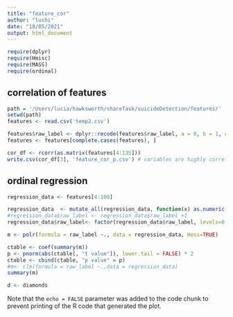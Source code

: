 ```yaml
---
title: "feature_cor"
author: "lushi"
date: "18/05/2021"
output: html_document
---
```


```r
require(dplyr)
require(Hmisc)
require(MASS)
require(ordinal)
```

## correlation of features

```r
path = '/Users/lucia/hawksworth/shareTask/suicideDetection/features/'
setwd(path)
features <- read.csv('temp2.csv')

features$raw_label <- dplyr::recode(features$raw_label, a = 0, b = 1, c = 2, d = 3)
features <- features[complete.cases(features), ]

cor_df <- rcorr(as.matrix(features[4:135]))
write.csv(cor_df[3], 'feature_cor_p.csv') # variables are highly correlated with each other r > 0.6
```

## ordinal regression 

```r
regression_data <- features[4:100]

regression_data  <- mutate_all(regression_data, function(x) as.numeric(as.character(x)))
#regression_data$raw_label <- regression_data$raw_label +1
regression_data$raw_label<- factor(regression_data$raw_label, levels=0:3, ordered=T)

m <- polr(formula = raw_label ~., data = regression_data, Hess=TRUE)

ctable <- coef(summary(m))
p <- pnorm(abs(ctable[, "t value"]), lower.tail = FALSE) * 2
ctable <- cbind(ctable, "p value" = p)
#m<- clm(formula = raw_label ~.,data = regression_data)
summary(m)

d <- diamonds
```

Note that the `echo = FALSE` parameter was added to the code chunk to prevent printing of the R code that generated the plot.
